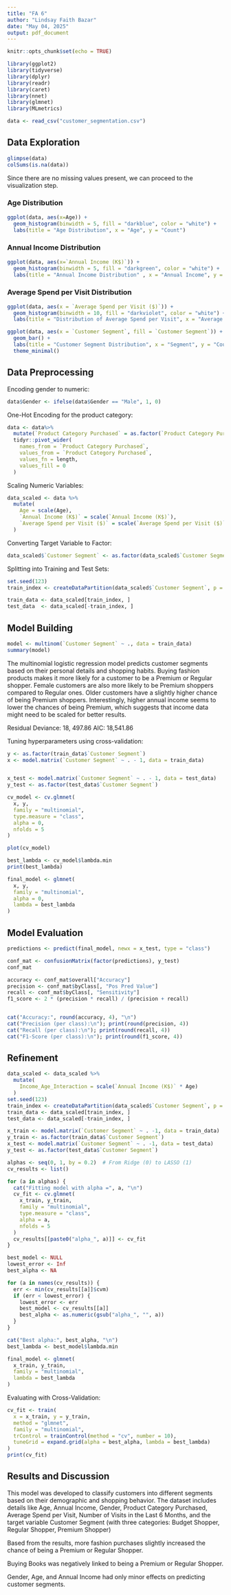 ---
title: "FA 6"
author: "Lindsay Faith Bazar"
date: "May 04, 2025"
output: pdf_document
---

```{r setup, include=FALSE}
knitr::opts_chunk$set(echo = TRUE)
```


```{r libraries, include=FALSE}
library(ggplot2)
library(tidyverse)
library(dplyr)
library(readr)
library(caret)
library(nnet)
library(glmnet)
library(MLmetrics)

```


```{r include=FALSE}
data <- read_csv("customer_segmentation.csv")
```

## Data Exploration
```{r}
glimpse(data)
colSums(is.na(data))
```

Since there are no missing values present, we can proceed to the visualization step.

### Age Distribution

```{r}
ggplot(data, aes(x=Age)) +
  geom_histogram(binwidth = 5, fill = "darkblue", color = "white") +
  labs(title = "Age Distribution", x = "Age", y = "Count")
```


### Annual Income Distribution

```{r}
ggplot(data, aes(x=`Annual Income (K$)`)) +
  geom_histogram(binwidth = 5, fill = "darkgreen", color = "white") +
  labs(title = "Annual Income Distribution" , x = "Annual Income", y = "Count")
```


### Average Spend per Visit Distribution

```{r }
ggplot(data, aes(x = `Average Spend per Visit ($)`)) +
  geom_histogram(binwidth = 10, fill = "darkviolet", color = "white") +
  labs(title = "Distribution of Average Spend per Visit", x = "Average Spend ($)", y = "Count")
```

```{r}

ggplot(data, aes(x = `Customer Segment`, fill = `Customer Segment`)) +
  geom_bar() +
  labs(title = "Customer Segment Distribution", x = "Segment", y = "Count") +
  theme_minimal()
```


## Data Preprocessing

Encoding gender to numeric: 

```{r encode gender}
data$Gender <- ifelse(data$Gender == "Male", 1, 0)

```

One-Hot Encoding for the product category: 

```{r}
data <- data%>%
  mutate(`Product Category Purchased` = as.factor(`Product Category Purchased`)) %>%
  tidyr::pivot_wider(
    names_from = `Product Category Purchased`,
    values_from = `Product Category Purchased`,
    values_fn = length,
    values_fill = 0
  )
```

Scaling Numeric Variables: 

```{r}
data_scaled <- data %>%
  mutate(
    Age = scale(Age),
    `Annual Income (K$)` = scale(`Annual Income (K$)`),
    `Average Spend per Visit ($)` = scale(`Average Spend per Visit ($)`)
  )

```

Converting Target Variable to Factor: 
```{r}
data_scaled$`Customer Segment` <- as.factor(data_scaled$`Customer Segment`)

```

Splitting into Training and Test Sets:

```{r}

set.seed(123) 
train_index <- createDataPartition(data_scaled$`Customer Segment`, p = 0.8, list = FALSE)

train_data <- data_scaled[train_index, ]
test_data  <- data_scaled[-train_index, ]

```

## Model Building

```{r}
model <- multinom(`Customer Segment` ~ ., data = train_data)
summary(model)

```

The multinomial logistic regression model predicts customer segments based on their personal details and shopping habits. Buying fashion products makes it more likely for a customer to be a Premium or Regular shopper. Female customers are also more likely to be Premium shoppers compared to Regular ones. Older customers have a slightly higher chance of being Premium shoppers. Interestingly, higher annual income seems to lower the chances of being Premium, which suggests that income data might need to be scaled for better results.


Residual Deviance: 18, 497.86
AIC: 18,541.86

Tuning hyperparameters using cross-validation:

```{r cross validation}
y <- as.factor(train_data$`Customer Segment`)
x <- model.matrix(`Customer Segment` ~ . - 1, data = train_data)


x_test <- model.matrix(`Customer Segment` ~ . - 1, data = test_data)
y_test <- as.factor(test_data$`Customer Segment`)

cv_model <- cv.glmnet(
  x, y, 
  family = "multinomial",
  type.measure = "class",
  alpha = 0,  
  nfolds = 5
)

plot(cv_model)
```


```{r}
best_lambda <- cv_model$lambda.min
print(best_lambda)
```

```{r}
final_model <- glmnet(
  x, y,
  family = "multinomial",
  alpha = 0,
  lambda = best_lambda
)
```


## Model Evaluation 

```{r}
predictions <- predict(final_model, newx = x_test, type = "class")

```

```{r}

conf_mat <- confusionMatrix(factor(predictions), y_test)
conf_mat
```


```{r}

accuracy <- conf_mat$overall["Accuracy"]
precision <- conf_mat$byClass[, "Pos Pred Value"]
recall <- conf_mat$byClass[, "Sensitivity"]
f1_score <- 2 * (precision * recall) / (precision + recall)


cat("Accuracy:", round(accuracy, 4), "\n")
cat("Precision (per class):\n"); print(round(precision, 4))
cat("Recall (per class):\n"); print(round(recall, 4))
cat("F1-Score (per class):\n"); print(round(f1_score, 4))
```


## Refinement 

```{r}
data_scaled <- data_scaled %>%
  mutate(
    Income_Age_Interaction = scale(`Annual Income (K$)` * Age)
  )
set.seed(123)
train_index <- createDataPartition(data_scaled$`Customer Segment`, p = 0.8, list = FALSE)
train_data <- data_scaled[train_index, ]
test_data <- data_scaled[-train_index, ]

x_train <- model.matrix(`Customer Segment` ~ . -1, data = train_data)
y_train <- as.factor(train_data$`Customer Segment`)
x_test <- model.matrix(`Customer Segment` ~ . -1, data = test_data)
y_test <- as.factor(test_data$`Customer Segment`)

alphas <- seq(0, 1, by = 0.2)  # From Ridge (0) to LASSO (1)
cv_results <- list()

for (a in alphas) {
  cat("Fitting model with alpha =", a, "\n")
  cv_fit <- cv.glmnet(
    x_train, y_train,
    family = "multinomial",
    type.measure = "class",
    alpha = a,
    nfolds = 5
  )
  cv_results[[paste0("alpha_", a)]] <- cv_fit
}

best_model <- NULL
lowest_error <- Inf
best_alpha <- NA

for (a in names(cv_results)) {
  err <- min(cv_results[[a]]$cvm)
  if (err < lowest_error) {
    lowest_error <- err
    best_model <- cv_results[[a]]
    best_alpha <- as.numeric(gsub("alpha_", "", a))
  }
}

cat("Best alpha:", best_alpha, "\n")
best_lambda <- best_model$lambda.min


```

```{r}

final_model <- glmnet(
  x_train, y_train,
  family = "multinomial",
  lambda = best_lambda
)

```

Evaluating with Cross-Validation:

```{r}

cv_fit <- train(
  x = x_train, y = y_train,
  method = "glmnet",
  family = "multinomial",
  trControl = trainControl(method = "cv", number = 10),
  tuneGrid = expand.grid(alpha = best_alpha, lambda = best_lambda)
)
print(cv_fit)

```


## Results and Discussion 

This model was developed to classify customers into different segments based on their demographic and shopping behavior. The dataset includes details like Age, Annual Income, Gender, Product Category Purchased, Average Spend per Visit, Number of Visits in the Last 6 Months, and the target variable Customer Segment (with three categories: Budget Shopper, Regular Shopper, Premium Shopper)

Based from the results, more fashion purchases slightly increased the chance of being a Premium or Regular Shopper.

Buying Books was negatively linked to being a Premium or Regular Shopper.

Gender, Age, and Annual Income had only minor effects on predicting customer segments.